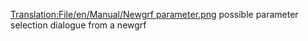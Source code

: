 [[Translation:File/en/Manual/Newgrf parameter.png]]
possible parameter selection dialogue from a newgrf